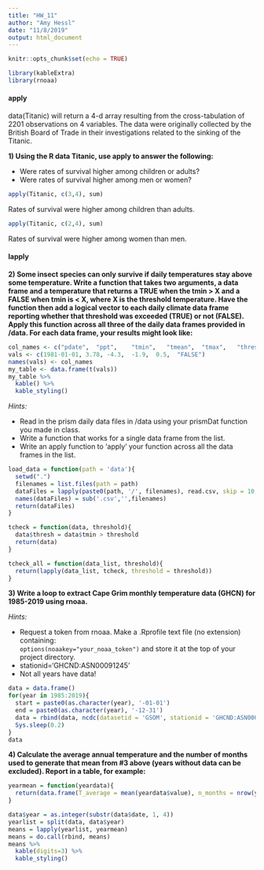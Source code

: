 ```yaml
---
title: "HW_11"
author: "Amy Hessl"
date: "11/8/2019"
output: html_document
---
```


```r
knitr::opts_chunk$set(echo = TRUE)
```

```r
library(kableExtra)
library(rnoaa)
```

#### apply
data(Titanic) will return a 4-d array resulting from the cross-tabulation of 2201 observations on 4 variables.  The data were originally collected by the British Board of Trade in their investigations related to the sinking of the Titanic.

**1) Using the R data Titanic, use apply to answer the following:**  

+ Were rates of survival higher among children or adults?  
+ Were rates of survival higher among men or women?  

```r
apply(Titanic, c(3,4), sum)
```
Rates of survival were higher among children than adults.

```r
apply(Titanic, c(2,4), sum)
```
Rates of survival were higher among women than men.

#### lapply
**2) Some insect species can only survive if daily temperatures stay above some temperature.  Write a function that takes two arguments, a data frame and a temperature that returns a TRUE when the tmin > X and a FALSE when tmin is < X, where X is the threshold temperature.  Have the function then add a logical vector to each daily climate data frame reporting whether that threshold was exceeded (TRUE) or not (FALSE). Apply this function across all three of the daily data frames provided in /data. For each data frame, your results might look like:**

```r
col_names <- c("pdate",  "ppt",    "tmin",   "tmean",  "tmax",   "thresh")
vals <- c(1981-01-01, 3.78, -4.3,  -1.9,  0.5,  "FALSE")
names(vals) <- col_names
my_table <- data.frame(t(vals))
my_table %>%
  kable() %>%
  kable_styling()
```

*Hints:*  

+ Read in the prism daily data files in /data using your prismDat function you made in class.    
+ Write a function that works for a single data frame from the list.  
+ Write an apply function to 'apply' your function across all the data frames in the list.  

```r
load_data = function(path = 'data'){
  setwd(".")
  filenames = list.files(path = path)
  dataFiles = lapply(paste0(path, '/', filenames), read.csv, skip = 10, col.names = c('Date', 'ppt', 'tmin', 'tmean', 'tmax'))
  names(dataFiles) = sub('.csv','',filenames)
  return(dataFiles)
}

tcheck = function(data, threshold){
  data$thresh = data$tmin > threshold
  return(data)
}

tcheck_all = function(data_list, threshold){
  return(lapply(data_list, tcheck, threshold = threshold))
}
```


**3) Write a loop to extract Cape Grim monthly temperature data (GHCN) for 1985-2019 using rnoaa.**

*Hints:*  

+ Request a token from rnoaa. Make a .Rprofile text file (no extension) containing:  
```options(noaakey="your_noaa_token")``` 
and store it at the top of your project directory.    
+ stationid='GHCND:ASN00091245'  
+ Not all years have data!   

```r
data = data.frame()
for(year in 1985:2019){
  start = paste0(as.character(year), '-01-01')
  end = paste0(as.character(year), '-12-31')
  data = rbind(data, ncdc(datasetid = 'GSOM', stationid = 'GHCND:ASN00091245', datatypeid = "TAVG", startdate = start, enddate = end)[["data"]])
  Sys.sleep(0.2)
}
data
```

**4) Calculate the average annual temperature and the number of months used to generate that mean from #3 above (years without data can be excluded).  Report in a table, for example:**

```r
yearmean = function(yeardata){
  return(data.frame(T_average = mean(yeardata$value), n_months = nrow(yeardata)))
}
```

```r
data$year = as.integer(substr(data$date, 1, 4))
yearlist = split(data, data$year)
means = lapply(yearlist, yearmean)
means = do.call(rbind, means)
means %>%
  kable(digits=3) %>%
  kable_styling()
```



